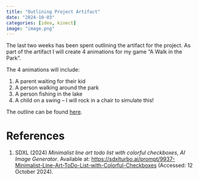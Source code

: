 ```yaml
---
title: "Outlining Project Artifact"
date: "2024-10-03"
categories: [idea, kinect]
image: "image.png"
---
```


The last two weeks has been spent outlining the artifact for the project. As part of the artifact I will create 4 animations for my game “A Walk in the Park”.

The 4 animations will include: 

1.  A parent waiting for their kid
2.  A person walking around the park
3.  A person fishing in the lake
4.  A child on a swing – I will rock in a chair to simulate this!

The outline can be found [here](/outline.html).

# References

1.  SDXL (2024) *Minimalist line art todo list with colorful checkboxes*, *AI Image Generator*. Available at: <https://sdxlturbo.ai/prompt/9937-Minimalist-Line-Art-ToDo-List-with-Colorful-Checkboxes> (Accessed: 12 October 2024).
